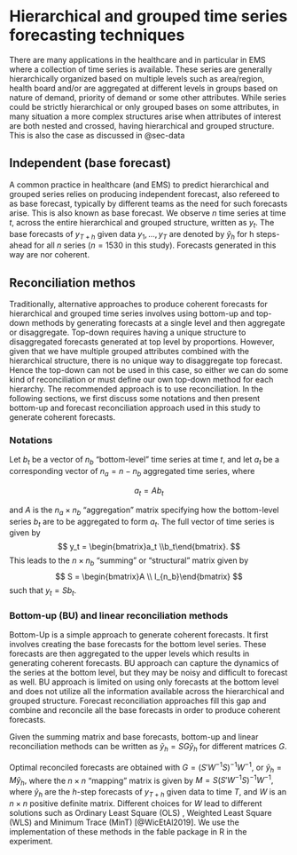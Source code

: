 # Hierarchical and grouped time series forecasting techniques {#sec-htc}

There are many applications in the healthcare and in particular in EMS where a collection of time series is available. These series are generally hierarchically organized based on multiple levels such as area/region, health board and/or are aggregated at different levels in groups based on nature of demand, priority of demand or some other attributes. While series could be strictly hierarchical or only grouped bases on some attributes, in many situation a more complex structures arise when attributes of interest are both nested and crossed, having hierarchical and grouped structure. This is also the case as discussed in @sec-data

## Independent (base forecast)

A common practice in healthcare (and EMS) to predict hierarchical and grouped series relies on producing independent forecast, also refereed to as base forecast, typically by different teams as the need for such forecasts arise. This is also known as base forecast. We observe $n$ time series at time $t$, across the entire hierarchical and grouped structure, written as $y_t$. The base forecasts of $y_{T+h}$ given data $y_1,\dots,y_T$ are denoted by $\hat{y}_h$ for h steps-ahead for all $n$ series ($n=1530$ in this study). Forecasts generated in this way are nor coherent.

## Reconciliation methos

Traditionally, alternative approaches to produce coherent forecasts for hierarchical and grouped time series involves using bottom-up and top-down methods by generating forecasts at a single level and then aggregate or disaggregate. Top-down requires having a unique structure to disaggregated forecasts generated at top level by proportions. However, given that we have multiple grouped attributes combined with the hierarchical structure, there is no unique way to disaggregate top forecast. Hence the top-down can not be used in this case, so either we can do some kind of reconciliation or must define our own top-down method for each hierarchy. The recommended approach is to use reconciliation.
In the following sections, we first discuss some notations and then present bottom-up and forecast reconciliation approach used in this study to generate coherent forecasts.

### Notations

Let $b_t$ be a vector of $n_b$ "bottom-level" time series at time $t$, and let $a_t$ be a corresponding vector of $n_a = n-n_b$ aggregated time series, where

$$
 a_t = Ab_t
$$

and $A$ is the $n_a\times n_b$ "aggregation" matrix specifying how the bottom-level series $b_t$ are to be aggregated to form $a_t$. The full vector of time series is given by
$$
 y_t = \begin{bmatrix}a_t \\b_t\end{bmatrix}.
$$
This leads to the $n\times n_b$ "summing" or "structural" matrix given by
$$
  S = \begin{bmatrix}A \\ I_{n_b}\end{bmatrix}
$$
such that $y_t = Sb_t$.

### Bottom-up (BU) and linear reconciliation methods

Bottom-Up is a simple approach to generate coherent forecasts. It first involves creating the base forecasts for the bottom level series. These forecasts are then aggregated to the upper levels which results in generating coherent forecasts. BU approach can capture the dynamics of the series at the bottom level, but they may be noisy and difficult to forecast as well. BU approach is limited on using only forecasts at the bottom level and does not utilize all the information available across the hierarchical and grouped structure. Forecast reconciliation approaches fill this gap and combine and reconcile all the base forecasts in order to produce coherent forecasts.

Given the summing matrix and base forecasts, bottom-up and linear reconciliation methods can be written as $\tilde{y}_h = SG\hat{y}_h$ for different matrices $G$.

Optimal reconciled forecasts are obtained with $G=(S'W^{-1}S)^{-1}W^{-1}$, or $\tilde{y}_h = M\hat{y}_h,$ where the $n\times n$ "mapping" matrix is given by $M = S(S'W^{-1}S)^{-1}W^{-1},$ where $\hat{y}_h$ are the $h$-step forecasts of $y_{T+h}$ given data to time $T$, and $W$ is an $n \times n$ positive definite matrix. Different choices for $W$ lead to different solutions such as Ordinary Least Square (OLS) , Weighted Least Square (WLS) and Minimum Trace (MinT) [@WicEtAl2019]. We use the implementation of these methods in the fable package in R in the experiment.
